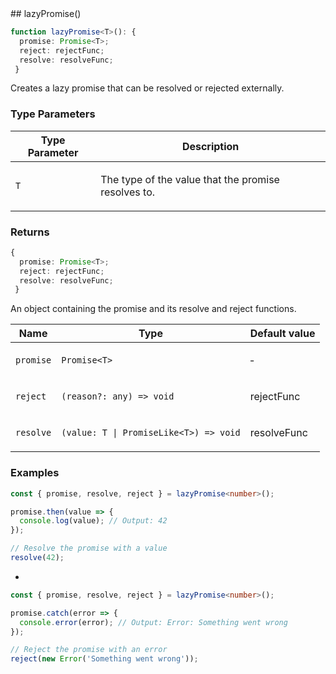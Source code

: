 
[//]: # (Do not edit directly)
[//]: # (Generated by the Cocokits TypeDoc custom theme on Wed Feb 12 2025)



<Meta title='Utils/Promise'/>
<MdxPage breadcrumb='Utils' title='Promise' tocItems={tocItems} hideThemeSwitcher={true}>
<div>
</div><div id="selection_lazypromise">
## lazyPromise()

```ts
function lazyPromise<T>(): {
  promise: Promise<T>;
  reject: rejectFunc;
  resolve: resolveFunc;
 }
```

Creates a lazy promise that can be resolved or rejected externally.

### Type Parameters

<table class="arg-type-table arg-type-table--full-width">
<thead>
<tr>
<th>Type Parameter</th>
<th>Description</th>
</tr>
</thead>
<tbody>
<tr>
<td>

`T`

</td>
<td>

The type of the value that the promise resolves to.

</td>
</tr>
</tbody>
</table>

### Returns

```ts
{
  promise: Promise<T>;
  reject: rejectFunc;
  resolve: resolveFunc;
 }
```

An object containing the promise and its resolve and reject functions.

<table class="arg-type-table arg-type-table--full-width">
<thead>
<tr>
<th>Name</th>
<th>Type</th>
<th>Default value</th>
</tr>
</thead>
<tbody>
<tr>
<td>

`promise`

</td>
<td>

`Promise<T>`

</td>
<td>

&hyphen;

</td>
</tr>
<tr>
<td>

`reject`

</td>
<td>

`(reason?: any) => void`

</td>
<td>

rejectFunc

</td>
</tr>
<tr>
<td>

`resolve`

</td>
<td>

`(value: T | PromiseLike<T>) => void`

</td>
<td>

resolveFunc

</td>
</tr>
</tbody>
</table>

### Examples

```typescript
const { promise, resolve, reject } = lazyPromise<number>();

promise.then(value => {
  console.log(value); // Output: 42
});

// Resolve the promise with a value
resolve(42);
```

 *

```typescript
const { promise, resolve, reject } = lazyPromise<number>();

promise.catch(error => {
  console.error(error); // Output: Error: Something went wrong
});

// Reject the promise with an error
reject(new Error('Something went wrong'));
```

</div>
</MdxPage>
